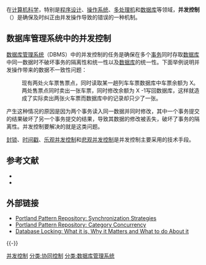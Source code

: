 {{noteTA
|G1=IT
|1=zh-tw:並行控制;zh-cn:并发控制;
}}

在[[计算机科学|计算机科学]]，特别是[[程序设计|程序设计]]、[[操作系统|操作系统]]、[[多处理机|多处理机]]和[[数据库|数据库]]等领域，'''并发控制'''（{{lang-en|Concurrency control}}）是确保及时纠正由并发操作导致的错误的一种机制。

==数据库管理系统中的并发控制==
[[数据库管理系统|数据库管理系统]]（DBMS）中的并发控制的任务是确保在多个[[数据库事务|事务]]同时存取[[数据库|数据库]]中同一数据时不破坏事务的隔离性和统一性以及[[数据库|数据库]]的统一性。下面举例说明并发操作带来的数据不一致性问题：
:现有两处火车票售票点，同时读取某一趟列车车票数据库中车票余额为 X。两处售票点同时卖出一张车票，同时修改余额为 X -1写回数据库，这样就造成了实际卖出两张火车票而数据库中的记录却只少了一张。
产生这种情况的原因是因为两个事务读入同一数据并同时修改，其中一个事务提交的结果破坏了另一个事务提交的结果，导致其数据的修改被丢失，破坏了事务的隔离性。并发控制要解决的就是这类问题。

[[封锁_(数据库)|封锁]]、[[时间戳|时间戳]]、[[乐观并发控制|乐观并发控制]]和[[悲观并发控制|悲观并发控制]]是并发控制主要采用的技术手段。

== 参考文献 ==
{{Reflist}}
{{refbegin}}
* {{Translation/Ref |lang = en |article = Concurrency control |oldid = }}
* {{cite book zh |authors=王珊、萨师煊 |title=数据-{}-库系统概论 |format=M |edition=4 |location=北京 |publisher=高等教育版社 |year =2006 |pages = |ISBN = 7-04-019583-6 }}
{{refend}}

== 外部链接 ==
* [http://c2.com/cgi/wiki?SynchronizationStrategies Portland Pattern Repository: Synchronization Strategies] {{Wayback|url=http://c2.com/cgi/wiki?SynchronizationStrategies |date=20100619023335 }}
* [http://c2.com/cgi/wiki?CategoryConcurrency Portland Pattern Repository: Category Concurrency] {{Wayback|url=http://c2.com/cgi/wiki?CategoryConcurrency |date=20100203002308 }}
* [http://www.methodsandtools.com/archive/archive.php?id=83 Database Locking: What it is, Why it Matters and What to do About it] {{Wayback|url=http://www.methodsandtools.com/archive/archive.php?id=83 |date=20091226110705 }}

{{-}}
{{Database}}
{{Computer Science}}

[[分类:并发控制|]]
[[分类:协同控制|分类:协同控制]]
[[分类:数据库管理系统|分类:数据库管理系统]]

{{软件小作品}}